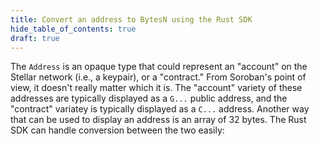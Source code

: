 ```yaml
---
title: Convert an address to BytesN using the Rust SDK
hide_table_of_contents: true
draft: true
---
```


The `Address` is an opaque type that could represent an "account" on the Stellar network (i.e., a keypair), or a "contract." From Soroban's point of view, it doesn't really matter which it is. The "account" variety of these addresses are typically displayed as a `G...` public address, and the "contract" variatey is typically displayed as a `C...` address. Another way that can be used to display an address is an array of 32 bytes. The Rust SDK can handle conversion between the two easily:

```rust

```
